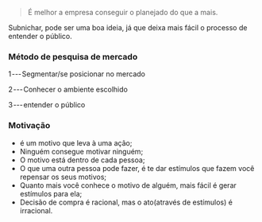 






> É melhor a empresa conseguir o planejado do que a mais.

Subnichar, pode ser uma boa ideia, já que deixa mais fácil o processo de
entender o público.








### Método de pesquisa de mercado

1 --- Segmentar/se posicionar no mercado

2 --- Conhecer o ambiente escolhido

3 --- entender o público








### Motivação

-   é um motivo que leva à uma ação;
-   Ninguém consegue motivar ninguém;
-   O motivo está dentro de cada pessoa;
-   O que uma outra pessoa pode fazer, é te dar estímulos que fazem você
    repensar os seus motivos;
-   Quanto mais você conhece o motivo de alguém, mais fácil é gerar
    estímulos para ela;
-   Decisão de compra é racional, mas o ato(através de estímulos) é
    irracional.



